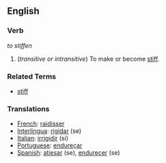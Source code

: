 ==English==

===Verb===
''to stiffen''

# (''transitive or intransitive'') To make or become [[stiff]].

===Related Terms===
*[[stiff]]

=== Translations === 
*[[French]]: [[raidisser]] 
*[[Interlingua]]: [[rigidar]] (se) 
*[[Italian]]: [[irrigidir]] (si) 
*[[Portuguese]]: [[endureçar]] 
*[[Spanish]]: [[atiesar]] (se), [[endurecer]] (se)
